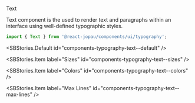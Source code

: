 
<SBTitle>Text</SBTitle>

<SBDescription>
  Text component is the used to render text and paragraphs within an interface using well-defined
  typographic styles.
</SBDescription>

```jsx dark
import { Text } from '@react-jopau/components/ui/typography';
```

<SBStories.Default id="components-typography-text--default" />

<SBArgsTable component={Text} />

<SBStories>
<SBStories.Item label="As" id="components-typography-text--as" />

<SBStories.Item label="Sizes" id="components-typography-text--sizes" />

<SBStories.Item label="Colors" id="components-typography-text--colors" />

<SBStories.Item label="Max Lines" id="components-typography-text--max-lines" />
</SBStories>
